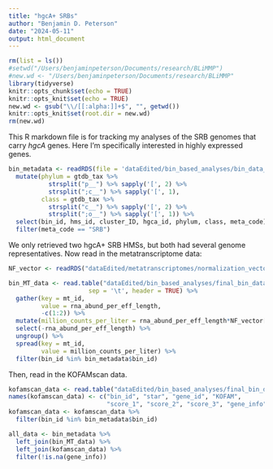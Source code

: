 ```yaml
---
title: "hgcA+ SRBs"
author: "Benjamin D. Peterson"
date: "2024-05-11"
output: html_document
---
```



```r
rm(list = ls())
#setwd("/Users/benjaminpeterson/Documents/research/BLiMMP")
#new.wd <- "/Users/benjaminpeterson/Documents/research/BLiMMP"
library(tidyverse)
knitr::opts_chunk$set(echo = TRUE)
knitr::opts_knit$set(echo = TRUE)
new.wd <- gsub("\\/[[:alpha:]]+$", "", getwd())
knitr::opts_knit$set(root.dir = new.wd)
rm(new.wd)
```

This R markdown file is for tracking my analyses of the SRB genomes that carry *hgcA* genes.
Here I'm specifically interested in highly expressed genes.

```r
bin_metadata <- readRDS(file = 'dataEdited/bin_based_analyses/bin_data_aggregate_2_metabolism.rds') %>%
  mutate(phylum = gtdb_tax %>%
           strsplit("p__") %>% sapply('[', 2) %>%
           strsplit(";c__") %>% sapply('[', 1),
         class = gtdb_tax %>%
           strsplit("c__") %>% sapply('[', 2) %>%
           strsplit(";o__") %>% sapply('[', 1)) %>%
  select(bin_id, hms_id, cluster_ID, hgca_id, phylum, class, meta_code) %>%
  filter(meta_code == "SRB")
```

We only retrieved two hgcA+ SRB HMSs, but both had several genome representatives.
Now read in the metatranscriptome data:

```r
NF_vector <- readRDS("dataEdited/metatranscriptomes/normalization_vector.rds")

bin_MT_data <- read.table("dataEdited/bin_based_analyses/final_bin_data/bin_MT_data.tsv",
                      sep = '\t', header = TRUE) %>%
  gather(key = mt_id,
         value = rna_abund_per_eff_length,
         -c(1:2)) %>%
  mutate(million_counts_per_liter = rna_abund_per_eff_length*NF_vector[mt_id]/1000000) %>%
  select(-rna_abund_per_eff_length) %>%
  ungroup() %>%
  spread(key = mt_id,
         value = million_counts_per_liter) %>%
  filter(bin_id %in% bin_metadata$bin_id)
```

Then, read in the KOFAMscan data.

```r
kofamscan_data <- read.table("dataEdited/bin_based_analyses/final_bin_data/kofam_data.tsv")
names(kofamscan_data) <- c("bin_id", "star", "gene_id", "KOFAM",
                           "score_1", "score_2", "score_3", "gene_info")
kofamscan_data <- kofamscan_data %>%
  filter(bin_id %in% bin_metadata$bin_id)

all_data <- bin_metadata %>%
  left_join(bin_MT_data) %>%
  left_join(kofamscan_data) %>%
  filter(!is.na(gene_info))
```



